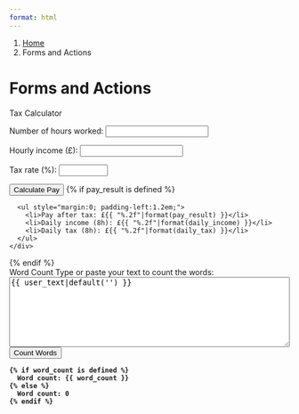 ```yaml
---
format: html
---
```


<nav class="govuk-breadcrumbs" aria-label="Breadcrumb">
 <ol class="govuk-breadcrumbs__list">
  <li class="govuk-breadcrumbs__list-item">
   <a class="govuk-breadcrumbs__link" href="../index.qmd">Home</a>
  </li>
  <li class="govuk-breadcrumbs__list-item">
   <span aria-current="page">Forms and Actions</span>
  </li>
 </ol>
</nav>

<h1 class="govuk-heading-xl govuk-!-margin-top-6 govuk-!-margin-bottom-6">Forms and Actions</h1>

<form action="/pay" method="post" class="govuk-!-margin-bottom-6 govuk-form-group">
  <label for="hours" class="govuk-label govuk-label--m">Tax Calculator</label>
  
  <span class="govuk-hint">Number of hours worked:</span>
  <input type="number" id="hours" name="hours" min="0" step="0.01" class="govuk-input" required value="{{ hours|default('') }}">
  
  <span class="govuk-hint">Hourly income (£):</span>
  <input type="number" id="hourly_income" name="hourly_income" min="0" step="0.01" class="govuk-input" required value="{{ hourly_income|default('') }}">
  
  <span class="govuk-hint">Tax rate (%):</span>
  <input type="number" id="tax_rate" name="tax_rate" min="0" max="100" step="0.01" class="govuk-input" required value="{{ tax_rate|default('') }}">
  
  <button type="submit" class="govuk-button govuk-!-margin-top-3">Calculate Pay</button>
  
  {% if pay_result is defined %}
    <div class="govuk-inset-text govuk-!-margin-top-3">
      <ul style="margin:0; padding-left:1.2em;">
        <li>Pay after tax: £{{ "%.2f"|format(pay_result) }}</li>
        <li>Daily income (8h): £{{ "%.2f"|format(daily_income) }}</li>
        <li>Daily tax (8h): £{{ "%.2f"|format(daily_tax) }}</li>
      </ul>
    </div>
  {% endif %}
</form>

<form action="/wordcount" method="post" class="govuk-form-group">
  <label for="userText" class="govuk-label govuk-label--m">Word Count</label>
  <span id="userText-hint" class="govuk-hint">Type or paste your text to count the words:</span>
  <textarea
      id="userText"
      name="userText"
      class="govuk-textarea"
      aria-describedby="userText-hint wordCount"
      rows="8"
      style="width:100%; max-width:100%;"
      spellcheck="true"
      autocomplete="off"
      inputmode="text"
  >{{ user_text|default('') }}</textarea>
  <button type="submit" class="govuk-button govuk-!-margin-top-3">Count Words</button>
  <div
    id="wordCount"
    class="govuk-inset-text govuk-!-margin-top-3"
    aria-live="polite"
    style="font-weight:bold;"
    tabindex="0"
  >
    {% if word_count is defined %}
      Word count: {{ word_count }}
    {% else %}
      Word count: 0
    {% endif %}
  </div>
</form>

<script>
function countWords(str) {
  str = str.trim();
  if (!str) return 0;
  // Split on any sequence of whitespace
  return str.split(/\s+/).length;
}
const textarea = document.getElementById('userText');
const countDisplay = document.getElementById('wordCount');
if (textarea) {
  textarea.addEventListener('input', function() {
    countDisplay.textContent = "Word count: " + countWords(this.value);
  });
}
</script>
